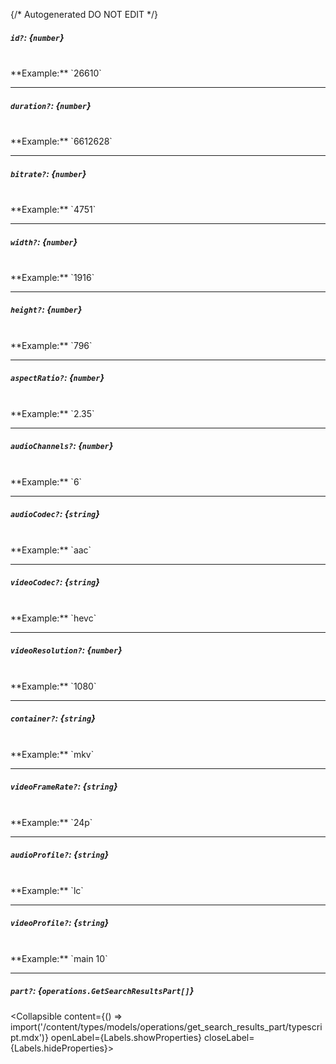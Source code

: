 {/* Autogenerated DO NOT EDIT  */}

##### `id?`: *{`number`}*
<br/>
**Example:** `26610`

---
##### `duration?`: *{`number`}*
<br/>
**Example:** `6612628`

---
##### `bitrate?`: *{`number`}*
<br/>
**Example:** `4751`

---
##### `width?`: *{`number`}*
<br/>
**Example:** `1916`

---
##### `height?`: *{`number`}*
<br/>
**Example:** `796`

---
##### `aspectRatio?`: *{`number`}*
<br/>
**Example:** `2.35`

---
##### `audioChannels?`: *{`number`}*
<br/>
**Example:** `6`

---
##### `audioCodec?`: *{`string`}*
<br/>
**Example:** `aac`

---
##### `videoCodec?`: *{`string`}*
<br/>
**Example:** `hevc`

---
##### `videoResolution?`: *{`number`}*
<br/>
**Example:** `1080`

---
##### `container?`: *{`string`}*
<br/>
**Example:** `mkv`

---
##### `videoFrameRate?`: *{`string`}*
<br/>
**Example:** `24p`

---
##### `audioProfile?`: *{`string`}*
<br/>
**Example:** `lc`

---
##### `videoProfile?`: *{`string`}*
<br/>
**Example:** `main 10`

---
##### `part?`: *{`operations.GetSearchResultsPart[]`}*
<Collapsible content={() => import('/content/types/models/operations/get_search_results_part/typescript.mdx')} openLabel={Labels.showProperties} closeLabel={Labels.hideProperties}>
</Collapsible>


